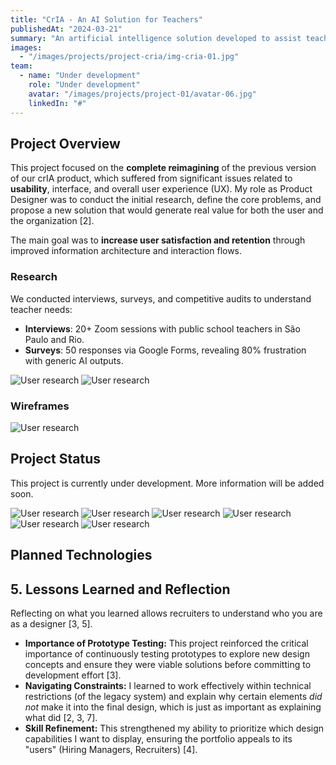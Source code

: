 ```yaml
---
title: "CrIA - An AI Solution for Teachers"
publishedAt: "2024-03-21"
summary: "An artificial intelligence solution developed to assist teachers in their daily activities, making the teaching process more efficient and personalized."
images:
  - "/images/projects/project-cria/img-cria-01.jpg"
team:
  - name: "Under development"
    role: "Under development"
    avatar: "/images/projects/project-01/avatar-06.jpg"
    linkedIn: "#"
---
```


## Project Overview

This project focused on the **complete reimagining** of the previous version of our crIA product, which suffered from significant issues related to **usability**, interface, and overall user experience (UX). My role as Product Designer was to conduct the initial research, define the core problems, and propose a new solution that would generate real value for both the user and the organization [2].

The main goal was to **increase user satisfaction and retention** through improved information architecture and interaction flows.

### Research
We conducted interviews, surveys, and competitive audits to understand teacher needs:
- **Interviews**: 20+ Zoom sessions with public school teachers in São Paulo and Rio.
- **Surveys**: 50 responses via Google Forms, revealing 80% frustration with generic AI outputs.

 ![User research](/images/projects/project-cria/Board1.png)
 ![User research](/images/projects/project-cria/Board2.png)
 
### Wireframes
 ![User research](/images/projects/project-cria/wireframes.png)

## Project Status

This project is currently under development. More information will be added soon.

 ![User research](/images/projects/project-cria/criaUI-1.jpg)
 ![User research](/images/projects/project-cria/criaUI-2.jpg)
 ![User research](/images/projects/project-cria/criaUI-3.jpg)
 ![User research](/images/projects/project-cria/criaUI-4.jpg)
 ![User research](/images/projects/project-cria/criaUI-5.jpg)
 ![User research](/images/projects/project-cria/criaUI-mobile.jpg)
  

## Planned Technologies

<div className="svg-icons">
  <span className="svg-icon svg-icon--mask brand-on-background-strong" style={{ WebkitMaskImage: 'url(/images/svgs/figma-brands-solid.svg)', maskImage: 'url(/images/svgs/figma-brands-solid.svg)' }} aria-label="Figma" />
  <span className="svg-icon svg-icon--mask brand-on-background-strong" style={{ WebkitMaskImage: 'url(/images/svgs/notion-brands-solid.svg)', maskImage: 'url(/images/svgs/notion-brands-solid.svg)' }} aria-label="Notion" />
  <span className="svg-icon svg-icon--mask brand-on-background-strong" style={{ WebkitMaskImage: 'url(/images/svgs/python-brands-solid.svg)', maskImage: 'url(/images/svgs/python-brands-solid.svg)' }} aria-label="Python" />
  <span className="svg-icon svg-icon--mask brand-on-background-strong" style={{ WebkitMaskImage: 'url(/images/svgs/react-brands-solid.svg)', maskImage: 'url(/images/svgs/react-brands-solid.svg)' }} aria-label="React" />
</div>


## 5. Lessons Learned and Reflection

Reflecting on what you learned allows recruiters to understand who you are as a designer [3, 5].

*   **Importance of Prototype Testing:** This project reinforced the critical importance of continuously testing prototypes to explore new design concepts and ensure they were viable solutions before committing to development effort [3].
*   **Navigating Constraints:** I learned to work effectively within technical restrictions (of the legacy system) and explain why certain elements *did not* make it into the final design, which is just as important as explaining what did [2, 3, 7].
*   **Skill Refinement:** This strengthened my ability to prioritize which design capabilities I want to display, ensuring the portfolio appeals to its "users" (Hiring Managers, Recruiters) [4].